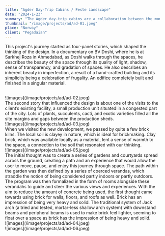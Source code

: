 ```yaml
---
title: "Agder Day-Trip Cabins / Feste Landscape"
date: "2024-1-23"
summary: "The Agder day-trip cabins are a collaboration between the municipalities in Agder, the Savings Bank Foundation SR Bank and Agder County. Twenty-five identical cabins, one in each of the twenty-five municipalities in the county, will be completed by the end of 2024."
thumbnail: "/image/projects/ad/ad-01.jpeg"
place: "Norway"
client: "Pegadaian"
---
```


This project's journey started as four-panel stories, which shaped the thinking of the design. In a documentary on BV Doshi, where he is at Sarkhej Roza in Ahmedabad, as Doshi walks through the spaces, he describes the beauty of the space through its quality of light, shadow, sense of transparency, and gradation of spaces. He also describes an inherent beauty in imperfection, a result of a hand-crafted building and its simplicity being a celebration of frugality. An edifice completely built and finished in a singular material.

<br />
![images](/image/projects/ad/ad-02.jpeg)
<br />
The second story that influenced the design is about one of the visits to the client’s
existing facility, a small production unit situated in a congested part of the city.
Lots of plants, succulents, cacti, and exotic varieties filled all the site margins
and gaps between the production sheds.
<br />
![images](/image/projects/ad/ad-03.jpeg)
<br />
When we visited the new development, we passed by quite a few brick kilns. The local
soil is clayey in nature, which is ideal for brickmaking. Clay brick, which was available
locally as a material, lent a sense of warmth to the space, a connection to the soil
that resonated with our thinking.
<br />
![images](/image/projects/ad/ad-05.jpeg)
<br />
The initial thought was to create a series of gardens and courtyards spread across
the ground, creating a path and an experience that would allow the user to move,
pause, and enjoy this journey through space. The path within the garden was then
defined by a series of coerced verandas, which straddle the notion of being considered
partly indoors or partly outdoors.
<br />
The program was then formalized in the form of rooms alongside these verandahs to
guide and steer the various views and experiences. With the aim to reduce the amount
of concrete being used, the first thought came towards using brick for walls, floors,
and roofs as well. Brick has an impression of being very heavy and solid. The traditional
system of Jack arch (a tried and tested, mortar-less shallow arch system) with downstand
beams and peripheral beams is used to make brick feel lighter, seeming to float over
a space as brick has the impression of being heavy and solid.
<br />
![images](/image/projects/ad/ad-04.jpeg)
<br />
![images](/image/projects/ad/ad-06.jpeg)
